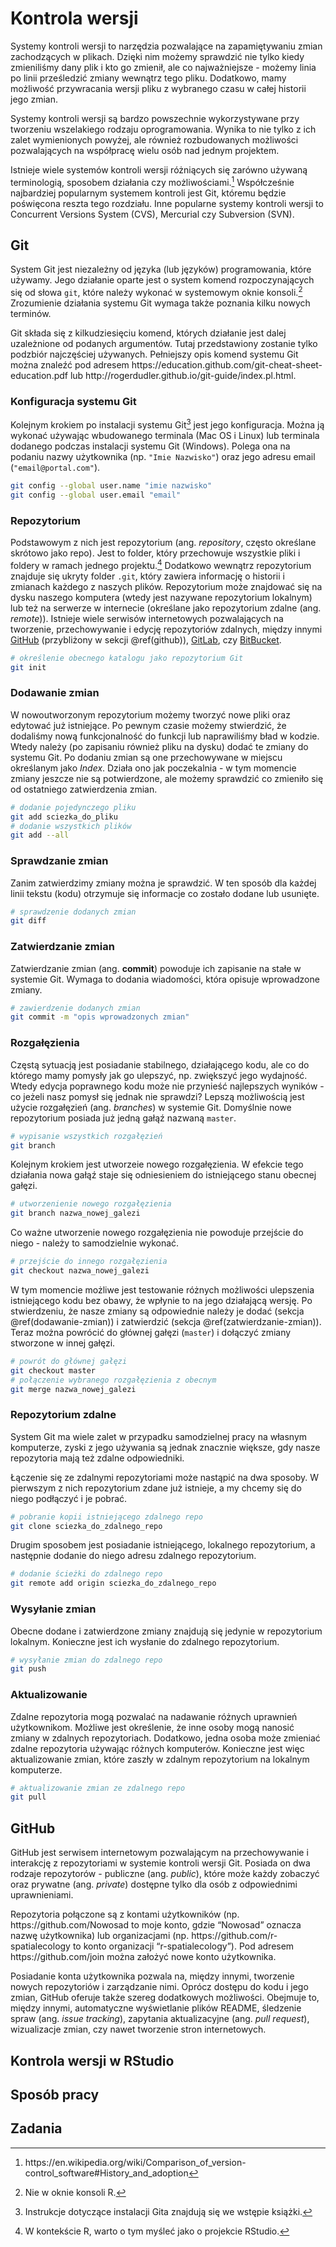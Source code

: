 # Kontrola wersji {#kontrola-wersji}

<!-- https://peerj.com/preprints/3159/ -->
<!-- https://swcarpentry.github.io/git-novice/ -->
<!-- https://arxiv.org/pdf/1811.02021.pdf -->
<!-- http://happygitwithr.com/ -->
<!-- https://whattheyforgot.org/ -->
<!-- https://education.github.com/git-cheat-sheet-education.pdf -->
<!-- https://enterprise.github.com/downloads/en/github-flow-cheatsheet.pdf -->

Systemy kontroli wersji to narzędzia pozwalające na zapamiętywaniu zmian zachodzących w plikach.
Dzięki nim możemy sprawdzić nie tylko kiedy zmieniliśmy dany plik i kto go zmienił, ale co najważniejsze - możemy linia po linii prześledzić zmiany wewnątrz tego pliku.
Dodatkowo, mamy możliwość przywracania wersji pliku z wybranego czasu w całej historii jego zmian.

Systemy kontroli wersji są bardzo powszechnie wykorzystywane przy tworzeniu wszelakiego rodzaju oprogramowania.
Wynika to nie tylko z ich zalet wymienionych powyżej, ale również rozbudowanych możliwości pozwalających na współpracę wielu osób nad jednym projektem.

Istnieje wiele systemów kontroli wersji różniących się zarówno używaną terminologią, sposobem działania czy możliwościami.^[https://en.wikipedia.org/wiki/Comparison_of_version-control_software#History_and_adoption]
Współcześnie najbardziej popularnym systemem kontroli jest Git, któremu będzie poświęcona reszta tego rozdziału.
Inne popularne systemy kontroli wersji to Concurrent Versions System (CVS), Mercurial czy Subversion (SVN).

<!-- gdzie wykorzystywaneC -->
<!-- block - large files -->

## Git

System Git jest niezależny od języka (lub języków) programowania, które używamy.
Jego działanie oparte jest o system komend rozpoczynających się od słowa `git `, które należy wykonać w systemowym oknie konsoli.^[Nie w oknie konsoli R.]
Zrozumienie działania systemu Git wymaga także poznania kilku nowych terminów.

Git składa się z kilkudziesięciu komend, których działanie jest dalej uzależnione od podanych argumentów.
Tutaj przedstawiony zostanie tylko podzbiór najczęściej używanych.
Pełniejszy opis komend systemu Git można znaleźć pod adresem https://education.github.com/git-cheat-sheet-education.pdf lub http://rogerdudler.github.io/git-guide/index.pl.html.

<!-- git clients -->

### Konfiguracja systemu Git

Kolejnym krokiem po instalacji systemu Git^[Instrukcje dotyczące instalacji Gita znajdują się we wstępie książki.] jest jego konfiguracja. 
Można ją wykonać używając wbudowanego terminala (Mac OS i Linux) lub terminala dodanego podczas instalacji systemu Git (Windows).
Polega ona na podaniu nazwy użytkownika (np. `"Imie Nazwisko"`) oraz jego adresu email (`"email@portal.com"`).

```bash
git config --global user.name "imie nazwisko"
git config --global user.email "email"
```

### Repozytorium

<!-- co to repo -->
Podstawowym z nich jest repozytorium (ang. *repository*, często określane skrótowo jako repo).
Jest to folder, który przechowuje wszystkie pliki i foldery w ramach jednego projektu.^[W kontekście R, warto o tym myśleć jako o projekcie RStudio.]
Dodatkowo wewnątrz repozytorium znajduje się ukryty folder `.git`, który zawiera informację o historii i zmianach każdego z naszych plików.
Repozytorium może znajdować się na dysku naszego komputera (wtedy jest nazywane repozytorium lokalnym) lub też na serwerze w internecie (określane jako repozytorium zdalne (ang. *remote*)).
Istnieje wiele serwisów internetowych pozwalających na tworzenie, przechowywanie i edycję repozytoriów zdalnych, między innymi [GitHub](https://github.com/) (przybliżony w sekcji \@ref(github)), [GitLab](https://gitlab.com/), czy [BitBucket](https://bitbucket.org/).

```bash
# określenie obecnego katalogu jako repozytorium Git
git init                  
```

### Dodawanie zmian

W nowoutworzonym repozytorium możemy tworzyć nowe pliki oraz edytować już istniejące.
Po pewnym czasie możemy stwierdzić, że dodaliśmy nową funkcjonalność do funkcji lub naprawiliśmy bład w kodzie.
Wtedy należy (po zapisaniu również pliku na dysku) dodać te zmiany do systemu Git.
Po dodaniu zmian są one przechowywane w miejscu określanym jako *Index*.
Działa ono jak poczekalnia - w tym momencie zmiany jeszcze nie są potwierdzone, ale możemy sprawdzić co zmieniło się od ostatniego zatwierdzenia zmian.

```bash
# dodanie pojedynczego pliku
git add sciezka_do_pliku  
# dodanie wszystkich plików 
git add --all                    
```

### Sprawdzanie zmian

Zanim zatwierdzimy zmiany można je sprawdzić.
W ten sposób dla każdej linii tekstu (kodu) otrzymuje się informacje co zostało dodane lub usunięte.

```bash
# sprawdzenie dodanych zmian
git diff                  
```

### Zatwierdzanie zmian

Zatwierdzanie zmian (ang. **commit**) powoduje ich zapisanie na stałe w systemie Git.
Wymaga to dodania wiadomości, która opisuje wprowadzone zmiany.
<!-- https://chris.beams.io/posts/git-commit/ -->
<!-- https://thoughtbot.com/blog/5-useful-tips-for-a-better-commit-message -->
<!-- https://github.com/erlang/otp/wiki/writing-good-commit-messages -->
<!-- https://code.likeagirl.io/useful-tips-for-writing-better-git-commit-messages-808770609503 -->
<!-- HEAD -->

```bash
# zawierdzenie dodanych zmian
git commit -m "opis wprowadzonych zmian"
```

### Rozgałęzienia

Częstą sytuacją jest posiadanie stabilnego, działającego kodu, ale co do którego mamy pomysły jak go ulepszyć, np. zwiększyć jego wydajność.
Wtedy edycja poprawnego kodu może nie przynieść najlepszych wyników - co jeżeli nasz pomysł się jednak nie sprawdzi?
Lepszą możliwością jest użycie rozgałęzień (ang. *branches*) w systemie Git.
Domyślnie nowe repozytorium posiada już jedną gałąź nazwaną `master`.

```bash
# wypisanie wszystkich rozgałęzień
git branch
```

Kolejnym krokiem jest utworzeie nowego rozgałęzienia. 
W efekcie tego działania nowa gałąź staje się odniesieniem do istniejącego stanu obecnej gałęzi.

```bash
# utworzenienie nowego rozgałęzienia
git branch nazwa_nowej_galezi
```

Co ważne utworzenie nowego rozgałęzienia nie powoduje przejście do niego - należy to samodzielnie wykonać.

```bash
# przejście do innego rozgałęzienia
git checkout nazwa_nowej_galezi
```

W tym momencie możliwe jest testowanie różnych możliwości ulepszenia istniejącego kodu bez obawy, że wpłynie to na jego działającą wersję. 
Po stwierdzeniu, że nasze zmiany są odpowiednie należy je dodać (sekcja \@ref(dodawanie-zmian)) i zatwierdzić (sekcja \@ref(zatwierdzanie-zmian)).
Teraz można powrócić do głównej gałęzi (`master`) i dołączyć zmiany stworzone w innej gałęzi.

```bash
# powrót do głównej gałęzi
git checkout master
# połączenie wybranego rozgałęzienia z obecnym
git merge nazwa_nowej_galezi
```

<!-- block merge conflicts -->

### Repozytorium zdalne

System Git ma wiele zalet w przypadku samodzielnej pracy na własnym komputerze<!--np.-->, zyski z jego używania są jednak znacznie większe, gdy nasze repozytoria mają też zdalne odpowiedniki.

Łączenie się ze zdalnymi repozytoriami może nastąpić na dwa sposoby.
W pierwszym z nich repozytorium zdane już istnieje, a my chcemy się do niego podłączyć i je pobrać.

```bash
# pobranie kopii istniejącego zdalnego repo
git clone sciezka_do_zdalnego_repo
```

Drugim sposobem jest posiadanie istniejącego, lokalnego repozytorium, a następnie dodanie do niego adresu zdalnego repozytorium.
<!-- ssh vs https -->

```bash
# dodanie ścieżki do zdalnego repo
git remote add origin sciezka_do_zdalnego_repo
```

<!-- zmiana z git remote set-url origin git@github.com:User/UserRepo.git -->

### Wysyłanie zmian

Obecne dodane i zatwierdzone zmiany znajdują się jedynie w repozytorium lokalnym.
Konieczne jest ich wysłanie do zdalnego repozytorium.

```bash
# wysyłanie zmian do zdalnego repo
git push
```
<!--skrót od git push origin master -->

### Aktualizowanie 

Zdalne repozytoria mogą pozwalać na nadawanie różnych uprawnień użytkownikom.
Możliwe jest określenie, że inne osoby mogą nanosić zmiany w zdalnych repozytoriach.
Dodatkowo, jedna osoba może zmieniać zdalne repozytoria używając różnych komputerów.
Konieczne jest więc aktualizowanie zmian, które zaszły w zdalnym repozytorium na lokalnym komputerze.

```bash
# aktualizowanie zmian ze zdalnego repo
git pull
```

## GitHub

GitHub jest serwisem internetowym pozwalającym na przechowywanie i interakcję z repozytoriami w systemie kontroli wersji Git.
Posiada on dwa rodzaje repozytorów - publiczne (ang. *public*), które może każdy zobaczyć oraz prywatne (ang. *private*) dostępne tylko dla osób z odpowiednimi uprawnieniami.

Repozytoria połączone są z kontami użytkowników (np. https://github.com/Nowosad to moje konto, gdzie "Nowosad" oznacza nazwę użytkownika) lub organizacjami (np. https://github.com/r-spatialecology to konto organizacji "r-spatialecology").
Pod adresem https://github.com/join można założyć nowe konto użytkownika.

Posiadanie konta użytkownika pozwala na, między innymi, tworzenie nowych repozytoriów i zarządzanie nimi.
Oprócz dostępu do kodu i jego zmian, GitHub oferuje także szereg dodatkowych możliwości.
Obejmuje to, między innymi, automatyczne wyświetlanie plików README, śledzenie spraw (ang. *issue tracking*), zapytania aktualizacyjne (ang. *pull request*), wizualizacje zmian, czy nawet tworzenie stron internetowych.
<!-- +ci etc -->


<!-- co to pull request -->
<!-- lista podsatwowych komend -->
<!-- create a ssh key -->
<!-- fork -->



## Kontrola wersji w RStudio

<!-- intro Use a Git client, if you like -->
<!-- workflow -->

## Sposób pracy

<!-- podstawowy workflow -->
<!-- when something go wrong -->
<!-- stackoverflow git questions -->

<!-- http://rogerdudler.github.io/git-guide/index.pl.html -->
<!-- https://happygitwithr.com/ -->

## Zadania

<!-- stwórz najprostszą stronę internetową -->